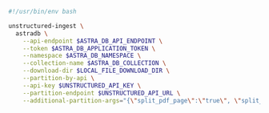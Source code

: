 ```bash CLI
#!/usr/bin/env bash

unstructured-ingest \
  astradb \
    --api-endpoint $ASTRA_DB_API_ENDPOINT \
    --token $ASTRA_DB_APPLICATION_TOKEN \
    --namespace $ASTRA_DB_NAMESPACE \
    --collection-name $ASTRA_DB_COLLECTION \
    --download-dir $LOCAL_FILE_DOWNLOAD_DIR \
    --partition-by-api \
    --api-key $UNSTRUCTURED_API_KEY \
    --partition-endpoint $UNSTRUCTURED_API_URL \
    --additional-partition-args="{\"split_pdf_page\":\"true\", \"split_pdf_allow_failed\":\"true\", \"split_pdf_concurrency_level\": 15}"
```